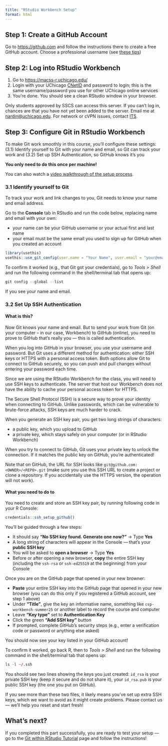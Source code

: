 ```yaml
---
title: "RStudio Workbench Setup"
format: html
---
```


## Step 1: Create a GitHub Account  

Go to <https://github.com> and follow the instructions there to create a free GitHub account. Choose a professional username (see [these tips](https://happygitwithr.com/github-acct))


## Step 2: Log into RStudio Workbench  

1. Go to <https://macss-r.uchicago.edu/> 
2. Login with your UChicago [CNetID](https://uchicago.service-now.com/it?id=kb_article&kb=KB06000393) and password to login; this is the same username/password you use for other UChicago online services
3. You're done. You should see a clean RStudio window in your browser.

::: {.callout-note}
Only students approved by SSCS can access this server. If you can’t log in, chances are that you have not yet been added to the server. Email me at [nardin@uchicago.edu](mailto:nardin@uchicago.edu). For network or cVPN issues, contact [ITS](https://its.uchicago.edu).
:::


## Step 3: Configure Git in RStudio Workbench  

To make Git work smoothly in this course, you'll configure these settings:
(3.1) Identify yourself to Git with your name and email, so Git can track your work and (3.2) Set up SSH Authentication, so GitHub knows it's you

**You only need to do this once per machine!**

You can also watch a [video walkthrough of the setup process](https://drive.google.com/file/d/1O_uiyzVHKJOfGxaEDZ3TWWwkUm2qZpl-/view?usp=sharing).


### 3.1 Identify yourself to Git

To track your work and link changes to you, Git needs to know your name and email address. 

Go to the **Console** tab in RStudio and run the code below, replacing name and email with your own:

- your name can be your GitHub username or your actual first and last name
- your email must be the same email you used to sign up for GitHub when you created an account

```r
library(usethis)
usethis::use_git_config(user.name = "Your Name", user.email = "your@email.com")
```

To confirm it worked (e.g., that Git got your credentials), go to *Tools > Shell* and run the following command in the shell/terminal tab that opens up:

```r
git config --global --list
```

If you see your name and email.

<!--
# List all SSH key stored using Shell
ls -l ~/.ssh

# View their content
cat ~/.ssh/id_rsa.pub
cat ~/.ssh/id_rsa

# Delete them
rm ~/.ssh/id_*

# Or delete everything in ssh folder
rm -rf ~/.ssh

# Verify deletion
ls -l ~/.ssh



-->


### 3.2 Set Up SSH Authentication

#### What is this?

Now Git knows your name and email. But to send your work from Git (on your computer -- in our case, Workbench) to GitHub (online), you need to prove to GitHub that's really you — this is called authentication.

When you log into GitHub in your browser, you use your username and password. But Git uses a different method for authentication: either SSH keys or HTTPS with a personal access token. Both options allow Git to connect to GitHub securely, so you can push and pull changes without entering your password each time.

Since we are using the RStudio Workbench for the class, you will need to use SSH keys to authenticate. The server that host our Workbench does not have the ability to cache your personal access token for HTTPS.

The Secure Shell Protocol (SSH) is a secure way to prove your identity when connecting to GitHub. Unlike passwords, which can be vulnerable to brute-force attacks, SSH keys are much harder to crack.

When you generate an SSH key pair, you get two long strings of characters:

* a public key, which you upload to GitHub
* a private key, which stays safely on your computer (or in RStudio Workbench)

When you try to connect to GitHub, Git uses your private key to unlock the connection. If it matches the public key on GitHub, you're authenticated!

Note that on GitHub, the URL for SSH looks like `git@github.com:<OWNER>/<REPO>.git` (make sure you use this SSH URL to create a project or clone a repository. If you accidentally use the HTTPS version, the operation will not work).


#### What you need to do to

You need to create and store an SSH key pair, by running following code in your R Console:

```r
credentials::ssh_setup_github()
```

You’ll be guided through a few steps:

- It should say **"No SSH key found. Generate one now?"** → Type **Yes**
- A long string of characters will appear in the Console — that’s your **public SSH key**
- You will be asked to **open a browser** → Type **Yes**
- Before or after opening a new browser, **copy** the entire SSH key (including the `ssh-rsa` or `ssh-ed25519` at the beginning) from your Console

Once you are on the GitHub page that opened in your new browner:

- **Paste** your entire SSH key into the GitHub page that opened in your new browser (you can do this only if you registered a GitHub account, see step 1 above)
- Under **"Title"**, give the key an informative name, something like `csp-workbench-summer25` or another label to record the course and computer
- Leave **"Key type"** set to **Authentication Key**
- Click the green **"Add SSH key"** button
- If prompted, complete GitHub's security steps (e.g., enter a verification code or password or anything else asked)

You should now see your key listed in your GitHub account!

To confirm it worked, go back R, then to *Tools > Shell* and run the following command in the shell/terminal tab that opens up:

```r
ls -l ~/.ssh
```

You should see two lines showing the keys you just created: `id_rsa` is your private SSH key (keep it secure and do not share it), your `id_rsa.pub` is your public SSH key (the one you put on GitHub).

If you see more than these two files, it likely means you’ve set up extra SSH keys, which we want to avoid as it might create problems. Please contact us — we’ll help you reset and start fresh!


## What's next?

If you completed this part successfully, you are ready to test your setup — go to the [Git within RStudio Tutorial](setup-test.qmd) page and follow the instructions!
